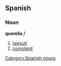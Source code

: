 == Spanish == 
=== Noun === 
'''querella''' ''f'' 
# [[lawsuit]] 
# [[complaint]]
[[Category:Spanish nouns]]
